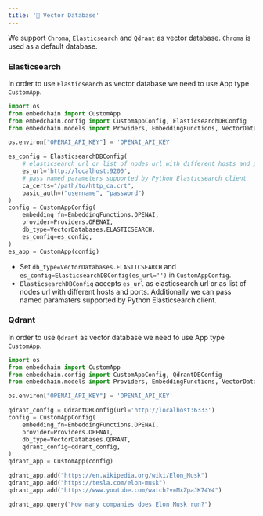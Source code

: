 ---
title: '💾 Vector Database'
---

We support `Chroma`, `Elasticsearch` and `Qdrant` as vector database. 
`Chroma` is used as a default database.

### Elasticsearch
In order to use `Elasticsearch` as vector database we need to use App type `CustomApp`. 
```python
import os
from embedchain import CustomApp
from embedchain.config import CustomAppConfig, ElasticsearchDBConfig
from embedchain.models import Providers, EmbeddingFunctions, VectorDatabases

os.environ["OPENAI_API_KEY"] = 'OPENAI_API_KEY'

es_config = ElasticsearchDBConfig(
	# elasticsearch url or list of nodes url with different hosts and ports.
	es_url='http://localhost:9200',
	# pass named parameters supported by Python Elasticsearch client
	ca_certs="/path/to/http_ca.crt",
	basic_auth=("username", "password")
)
config = CustomAppConfig(
	embedding_fn=EmbeddingFunctions.OPENAI, 
	provider=Providers.OPENAI, 
	db_type=VectorDatabases.ELASTICSEARCH, 
	es_config=es_config,
)
es_app = CustomApp(config)
```
- Set `db_type=VectorDatabases.ELASTICSEARCH` and `es_config=ElasticsearchDBConfig(es_url='')` in `CustomAppConfig`.
- `ElasticsearchDBConfig` accepts `es_url` as elasticsearch url or as list of nodes url with different hosts and ports. Additionally we can pass named paramaters supported by Python Elasticsearch client.

### Qdrant

In order to use `Qdrant` as vector database we need to use App type `CustomApp`. 

```python
import os
from embedchain import CustomApp
from embedchain.config import CustomAppConfig, QdrantDBConfig
from embedchain.models import Providers, EmbeddingFunctions, VectorDatabases

os.environ["OPENAI_API_KEY"] = 'OPENAI_API_KEY'

qdrant_config = QdrantDBConfig(url='http://localhost:6333')
config = CustomAppConfig(
	embedding_fn=EmbeddingFunctions.OPENAI, 
	provider=Providers.OPENAI, 
	db_type=VectorDatabases.QDRANT, 
	qdrant_config=qdrant_config,
)
qdrant_app = CustomApp(config)

qdrant_app.add("https://en.wikipedia.org/wiki/Elon_Musk")
qdrant_app.add("https://tesla.com/elon-musk")
qdrant_app.add("https://www.youtube.com/watch?v=MxZpaJK74Y4")

qdrant_app.query("How many companies does Elon Musk run?")
```

